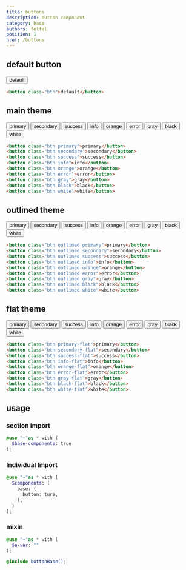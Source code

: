 ```yaml
---
title: buttons
description: button component
category: base
authors: felfel
position: 1
href: /buttons
---
```



## default button

<BrowserBlock>
  <button class="btn">default</button>
</BrowserBlock>

```html
<button class="btn">default</button>
```

## main theme

<BrowserBlock>
  <div class="row gap-4">
    <button className="btn primary">primary</button>
    <button className="btn secondary">secondary</button>
    <button className="btn success">success</button>
    <button className="btn info">info</button>
    <button className="btn orange">orange</button>
    <button className="btn error">error</button>
    <button className="btn gray">gray</button>
    <button className="btn black">black</button>
  <button className="btn white">white</button>
  </div>
</BrowserBlock>

```html
<button class="btn primary">primary</button>
<button class="btn secondary">secondary</button>
<button class="btn success">success</button>
<button class="btn info">info</button>
<button class="btn orange">orange</button>
<button class="btn error">error</button>
<button class="btn gray">gray</button>
<button class="btn black">black</button>
<button class="btn white">white</button>
```

## outlined theme

<BrowserBlock>
  <div class="row gap-4">
    <button className="btn outlined primary">primary</button>
    <button className="btn outlined secondary">secondary</button>
    <button className="btn outlined success">success</button>
    <button className="btn outlined info">info</button>
    <button className="btn outlined orange">orange</button>
    <button className="btn outlined error">error</button>
    <button className="btn outlined gray">gray</button>
    <button className="btn outlined black">black</button>
    <button className="btn outlined white">white</button>
  </div>
</BrowserBlock>

```html
<button class="btn outlined primary">primary</button>
<button class="btn outlined secondary">secondary</button>
<button class="btn outlined success">success</button>
<button class="btn outlined info">info</button>
<button class="btn outlined orange">orange</button>
<button class="btn outlined error">error</button>
<button class="btn outlined gray">gray</button>
<button class="btn outlined black">black</button>
<button class="btn outlined white">white</button>
```

## flat theme

<BrowserBlock>
  <div class="row gap-4">
    <button className="btn primary-flat">primary</button>
    <button className="btn secondary-flat">secondary</button>
    <button className="btn success-flat">success</button>
    <button className="btn info-flat">info</button>
    <button className="btn orange-flat">orange</button>
    <button className="btn error-flat">error</button>
    <button className="btn gray-flat">gray</button>
    <button className="btn black-flat">black</button>
    <button className="btn white-flat">white</button>
  </div>
</BrowserBlock>

```html
<button class="btn primary-flat">primary</button>
<button class="btn secondary-flat">secondary</button>
<button class="btn success-flat">success</button>
<button class="btn info-flat">info</button>
<button class="btn orange-flat">orange</button>
<button class="btn error-flat">error</button>
<button class="btn gray-flat">gray</button>
<button class="btn black-flat">black</button>
<button class="btn white-flat">white</button>
```

## usage

### section import

```scss
@use "~"as * with (
  $base-components: true
);
```

### Individual Import

```scss
@use "~"as * with (
  $components: (
    base: (
      button: ture,
    ),
  )
);
```

### mixin

```scss
@use "~"as * with (
  $a-var: ""
);

@include buttonBase();
```
